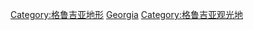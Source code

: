{{Commonscat|Caves of Georgia}}

[[Category:格鲁吉亚地形|Category:格鲁吉亚地形]]
[[Category:各国洞穴|Georgia]]
[[Category:格鲁吉亚观光地|Category:格鲁吉亚观光地]]